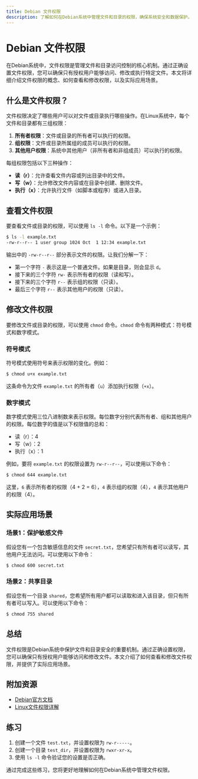 ```yaml
---
title: Debian 文件权限
description: 了解如何在Debian系统中管理文件和目录的权限，确保系统安全和数据保护。
---
```


# Debian 文件权限

在Debian系统中，文件权限是管理文件和目录访问控制的核心机制。通过正确设置文件权限，您可以确保只有授权用户能够访问、修改或执行特定文件。本文将详细介绍文件权限的概念、如何查看和修改权限，以及实际应用场景。

## 什么是文件权限？

文件权限决定了哪些用户可以对文件或目录执行哪些操作。在Linux系统中，每个文件和目录都有三组权限：

1. **所有者权限**：文件或目录的所有者可以执行的权限。
2. **组权限**：文件或目录所属组的成员可以执行的权限。
3. **其他用户权限**：系统中其他用户（非所有者和非组成员）可以执行的权限。

每组权限包括以下三种操作：

- **读（r）**：允许查看文件内容或列出目录中的文件。
- **写（w）**：允许修改文件内容或在目录中创建、删除文件。
- **执行（x）**：允许执行文件（如脚本或程序）或进入目录。

## 查看文件权限

要查看文件或目录的权限，可以使用 `ls -l` 命令。以下是一个示例：

```bash
$ ls -l example.txt
-rw-r--r-- 1 user group 1024 Oct  1 12:34 example.txt
```

输出中的 `-rw-r--r--` 部分表示文件的权限。让我们分解一下：

- 第一个字符 `-` 表示这是一个普通文件。如果是目录，则会显示 `d`。
- 接下来的三个字符 `rw-` 表示所有者的权限（读和写）。
- 接下来的三个字符 `r--` 表示组的权限（只读）。
- 最后三个字符 `r--` 表示其他用户的权限（只读）。

## 修改文件权限

要修改文件或目录的权限，可以使用 `chmod` 命令。`chmod` 命令有两种模式：符号模式和数字模式。

### 符号模式

符号模式使用符号来表示权限的变化。例如：

```bash
$ chmod u+x example.txt
```

这条命令为文件 `example.txt` 的所有者（`u`）添加执行权限（`+x`）。

### 数字模式

数字模式使用三位八进制数来表示权限。每位数字分别代表所有者、组和其他用户的权限。每位数字的值是以下权限值的总和：

- 读（r）：4
- 写（w）：2
- 执行（x）：1

例如，要将 `example.txt` 的权限设置为 `rw-r--r--`，可以使用以下命令：

```bash
$ chmod 644 example.txt
```

这里，`6` 表示所有者的权限（4 + 2 = 6），`4` 表示组的权限（4），`4` 表示其他用户的权限（4）。

## 实际应用场景

### 场景1：保护敏感文件

假设您有一个包含敏感信息的文件 `secret.txt`，您希望只有所有者可以读写，其他用户无法访问。可以使用以下命令：

```bash
$ chmod 600 secret.txt
```

### 场景2：共享目录

假设您有一个目录 `shared`，您希望所有用户都可以读取和进入该目录，但只有所有者可以写入。可以使用以下命令：

```bash
$ chmod 755 shared
```

## 总结

文件权限是Debian系统中保护文件和目录安全的重要机制。通过正确设置权限，您可以确保只有授权用户能够访问和修改文件。本文介绍了如何查看和修改文件权限，并提供了实际应用场景。

## 附加资源

- [Debian官方文档](https://www.debian.org/doc/)
- [Linux文件权限详解](https://linux.die.net/man/1/chmod)

## 练习

1. 创建一个文件 `test.txt`，并设置权限为 `rw-r-----`。
2. 创建一个目录 `test_dir`，并设置权限为 `rwxr-xr-x`。
3. 使用 `ls -l` 命令验证您的设置是否正确。

通过完成这些练习，您将更好地理解如何在Debian系统中管理文件权限。